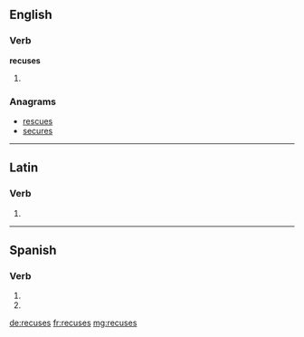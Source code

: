 ==English==

===Verb===
'''recuses'''

# {{third-person singular of|recuse}}

===Anagrams===
* [[rescues#English|rescues]]
* [[secures#English|secures]]

----

==Latin==

===Verb===
{{la-verb-form|recūsēs}}

# {{conjugation of|recuso|recūsō|2|s|pres|act|sub|lang=la}}

----

==Spanish==

===Verb===
{{es-verb-form|recusar}}

# {{es-verb form of|ending=ar|mood=imperative|sense=negative|pers=2|formal=no|number=singular|[[recusar]]}}
# {{es-verb form of|ending=ar|mood=subjunctive|tense=present|pers=2|formal=no|number=singular|[[recusar]]}}

[[de:recuses]]
[[fr:recuses]]
[[mg:recuses]]